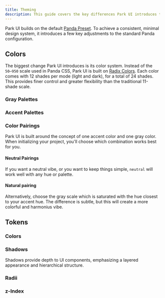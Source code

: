 ```yaml
---
title: Theming
description: This guide covers the key differences Park UI introduces to theming.
---
```


Park UI builds on the default [Panda Preset](https://www.npmjs.com/package/@pandacss/preset-panda). To achieve a consistent, minimal design system, it introduces a few key adjustments to the standard Panda configuration.

## Colors

The biggest change Park UI introduces is its color system. Instead of the `50–950` scale used in Panda CSS, Park UI is built on [Radix Colors](https://www.radix-ui.com/colors).
Each color comes with 12 shades per mode (light and dark), for a total of 24 shades. This provides finer control and greater flexibility than the traditional 11-shade scale.

### Gray Palettes

<ColorGrid type="gray" />

### Accent Palettes

<ColorGrid type="accent" />

### Color Pairings

Park UI is built around the concept of one accent color and one gray color. When initializing your project, you'll choose which combination works best for you.


#### Neutral Pairings

If you want a neutral vibe, or you want to keep things simple, `neutral` will work well with any hue or palette.

#### Natural pairing

Alternatively, choose the gray scale which is saturated with the hue closest to your accent hue. The difference is subtle, but this will create a more colorful and harmonius vibe.

<ColorPairings />

## Tokens

### Colors

### Shadows

Shadows provide depth to UI components, emphasizing a layered appearance and hierarchical structure.

<ShadowTokens />

### Radii

### z-Index
